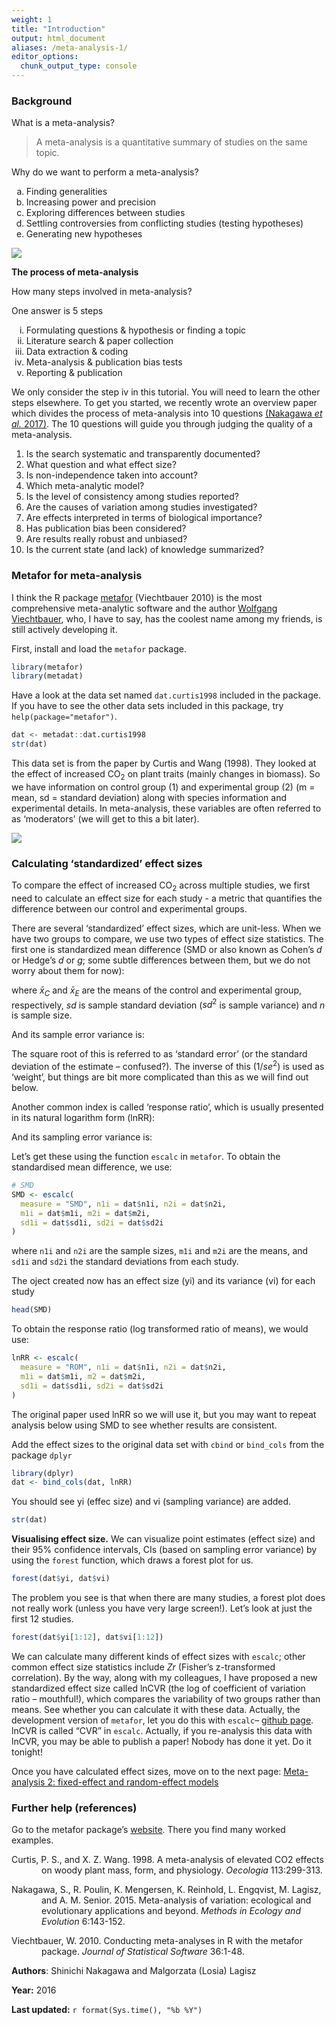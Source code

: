 ```yaml
---
weight: 1
title: "Introduction"
output: html_document
aliases: /meta-analysis-1/
editor_options: 
  chunk_output_type: console
---
```

### Background

What is a meta-analysis?

> A meta-analysis is a quantitative summary of studies on the same topic. 

Why do we want to perform a meta-analysis?

a. Finding generalities
b. Increasing power and precision
c. Exploring differences between studies
d. Settling controversies from conflicting studies (testing hypotheses)
e. Generating new hypotheses

![](4666102_orig.jpg)

**The process of meta-analysis**

How many steps involved in meta-analysis?

One answer is 5 steps

i. Formulating questions & hypothesis or finding a topic
ii. Literature search & paper collection
iii. Data extraction & coding
iv. Meta-analysis & publication bias tests
v. Reporting & publication

We only consider the step iv in this tutorial. You will need to learn the other steps elsewhere. To get you started, we recently wrote an overview paper which divides the process of meta-analysis into 10 questions [(Nakagawa *et al.* 2017)](https://bmcbiol.biomedcentral.com/articles/10.1186/s12915-017-0357-7). The 10 questions will guide you through judging the quality of a meta-analysis. 

1. Is the search systematic and transparently documented?
2. What question and what effect size?
3. Is non-independence taken into account?
4. Which meta-analytic model?
5. Is the level of consistency among studies reported?
6. Are the causes of variation among studies investigated?
7. Are effects interpreted in terms of biological importance?
8. Has publication bias been considered?
9. Are results really robust and unbiased?
10. Is the current state (and lack) of knowledge summarized?


### Metafor for meta-analysis

I think the R package [metafor](http://www.metafor-project.org/doku.php) (Viechtbauer 2010) is the most comprehensive meta-analytic software and the author [Wolfgang Viechtbauer](http://www.wvbauer.com/doku.php), who, I have to say, has the coolest name among my friends, is still actively developing it.

First, install and load the `metafor` package.

```r
library(metafor)
library(metadat)
```

Have a look at the data set named `dat.curtis1998` included in the package. If you have to see the other data sets included in this package, try `help(package="metafor")`.

```r
dat <- metadat::dat.curtis1998
str(dat)
```

This data set is from the paper by Curtis and Wang (1998). They looked at the effect of increased CO$_2$ on plant traits (mainly changes in biomass). So we have information on control group (1) and experimental group (2) (m = mean, sd = standard deviation) along with species information and experimental details. In meta-analysis, these variables are often referred to as 'moderators' (we will get to this a bit later). 

![](Linear_regression_image.jpg)

### Calculating 'standardized' effect sizes

To compare the effect of increased CO$_2$ across multiple studies, we first need to calculate an effect size for each study - a metric that quantifies the difference between our control and experimental groups.

There are several 'standardized' effect sizes, which are unit-less. When we have two groups to compare, we use two types of effect size statistics. The first one is standardized mean difference (SMD or also known as Cohen's $d$ or Hedge's $d$ or $g$; some subtle differences between them, but we do not worry about them for now):

\begin{equation}
\mathrm{SMD}=\frac{\bar{x}_{E}-\bar{x}_{C}}{\sqrt{\frac{(n_{C}-1)sd^2_{C}+(n_{E}-1)sd^2_{E}}{n_{C}+n_{E}-2}}}
\end{equation}
where $\bar{x}_{C}$ and $\bar{x}_{E}$ are the means of the control and experimental group, respectively, $sd$ is sample standard deviation ($sd^2$ is sample variance) and $n$ is sample size. 

And its sample error variance is:

\begin{equation}
se^2_{\mathrm{SMD}}= \frac{n_{C}+n_{E}}{n_{C}n_{E}}+\frac{\mathrm{SMD}^2}{2(n_{C}+n_{E})}
\end{equation}

The square root of this is referred to as 'standard error' (or the standard deviation of the estimate -- confused?). The inverse of this ($1/se^2$) is used as 'weight', but things are bit more complicated than this as we will find out below. 

Another common index is called 'response ratio', which is usually presented in its natural logarithm form (lnRR):

\begin{equation}
\mathrm{lnRR}=\ln\left({\frac{\bar{x}_{E}}{\bar{x}_{C}}}\right)
\end{equation}

And its sampling error variance is:

\begin{equation}
se^2_\mathrm{lnRR}=\frac{sd^2_{C}}{n_{C}\bar{x}^2_{C}}+\frac{sd^2_{E}}{n_{E}\bar{x}^2_{E}}
\end{equation}

Let's get these using the function `escalc` in `metafor`. To obtain the standardised mean difference, we use:

```r
# SMD
SMD <- escalc(
  measure = "SMD", n1i = dat$n1i, n2i = dat$n2i,
  m1i = dat$m1i, m2i = dat$m2i,
  sd1i = dat$sd1i, sd2i = dat$sd2i
)
```

where `n1i` and `n2i` are the sample sizes, `m1i` and `m2i` are the means, and `sd1i` and `sd2i` the standard deviations from each study.

The oject created now has an effect size (yi) and its variance (vi) for each study

```r
head(SMD)
```

To obtain the response ratio (log transformed ratio of means), we would use:
```r
lnRR <- escalc(
  measure = "ROM", n1i = dat$n1i, n2i = dat$n2i,
  m1i = dat$m1i, m2 = dat$m2i,
  sd1i = dat$sd1i, sd2i = dat$sd2i
)
```

The original paper used lnRR so we will use it, but you may want to repeat analysis below using SMD to see whether results are consistent.

Add the effect sizes to the original data set with `cbind` or `bind_cols` from the package `dplyr`

```r
library(dplyr)
dat <- bind_cols(dat, lnRR)
```

You should see yi (effec size) and vi (sampling variance) are added.

```r
str(dat)
```

**Visualising effect size.** We can visualize point estimates (effect size) and their 95% confidence intervals, CIs (based on sampling error variance) by using the `forest` function, which draws a forest plot for us.  

```r
forest(dat$yi, dat$vi)
```

The problem you see is that when there are many studies, a forest plot does not really work (unless you have very large screen!). Let's look at just the first 12 studies. 

```r
forest(dat$yi[1:12], dat$vi[1:12])
```

We can calculate many different kinds of effect sizes with `escalc`; other common effect size statistics include $Zr$ (Fisher's z-transformed correlation). By the way, along with my colleagues, I have proposed a new standardized effect size called lnCVR (the log of coefficient of variation ratio -- mouthful!), which compares the variability of two groups rather than means. See whether you can calculate it with these data. Actually, the development version of `metafor`, let you do this with `escalc`-- [github page](https://github.com/cran/metafor). lnCVR is called "CVR" in `escalc`. Actually, if you re-analysis this data with lnCVR, you may be able to publish a paper! Nobody has done it yet. Do it tonight! 


Once you have calculated effect sizes, move on to the next page: [Meta-analysis 2: fixed-effect and random-effect models](/statistics/meta-analysis/meta-analysis-2)

### Further help (references)

Go to the metafor package's [website](http://www.metafor-project.org/doku.php). There you find many worked examples.

<p style="margin-left:.5in;text-indent:-.5in">Curtis, P. S., and X. Z. Wang. 1998. A meta-analysis of elevated CO2 effects on woody plant mass, form, and physiology. *Oecologia* 113:299-313.</p>

<p style="margin-left:.5in;text-indent:-.5in">Nakagawa, S., R. Poulin, K. Mengersen, K. Reinhold, L. Engqvist, M. Lagisz, and A. M. Senior. 2015. Meta-analysis of variation: ecological and evolutionary applications and beyond. *Methods in Ecology and Evolution* 6:143-152.</p>

<p style="margin-left:.5in;text-indent:-.5in">Viechtbauer, W. 2010. Conducting meta-analyses in R with the metafor package. *Journal of Statistical Software* 36:1-48.</p>

**Authors**: Shinichi Nakagawa and Malgorzata (Losia) Lagisz
 
**Year:** 2016

**Last updated:** `r format(Sys.time(), "%b %Y")`

